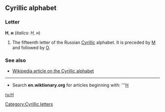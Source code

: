 ==Cyrillic alphabet==
===Letter===
'''Н''', '''н''' (''italics: Н, н'')

#The fifteenth letter of the Russian [[Cyrillic]] alphabet. It is preceded by [[М]] and followed by [[О]].

===See also===
*[[w:Cyrillic alphabet|Wikipedia article on the Cyrillic alphabet]]

----

*Search '''en.wiktionary.org''' for articles beginning with: '''[http://wiktionary.org/w/wiki.phtml?title=Special:Allpages&from=Н Н]

[[ru:Н]]
[[Category:Cyrillic letters]]